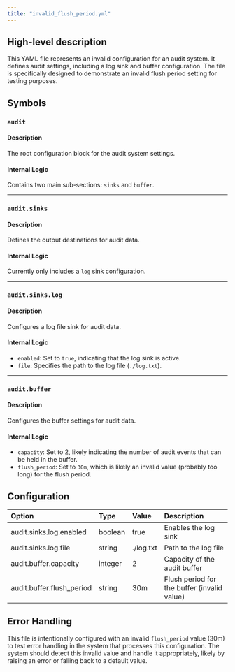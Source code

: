 ```yaml
---
title: "invalid_flush_period.yml"
---
```


## High-level description
This YAML file represents an invalid configuration for an audit system. It defines audit settings, including a log sink and buffer configuration. The file is specifically designed to demonstrate an invalid flush period setting for testing purposes.

## Symbols

### `audit`
#### Description
The root configuration block for the audit system settings.

#### Internal Logic
Contains two main sub-sections: `sinks` and `buffer`.

___

### `audit.sinks`
#### Description
Defines the output destinations for audit data.

#### Internal Logic
Currently only includes a `log` sink configuration.

___

### `audit.sinks.log`
#### Description
Configures a log file sink for audit data.

#### Internal Logic
- `enabled`: Set to `true`, indicating that the log sink is active.
- `file`: Specifies the path to the log file (`./log.txt`).

___

### `audit.buffer`
#### Description
Configures the buffer settings for audit data.

#### Internal Logic
- `capacity`: Set to 2, likely indicating the number of audit events that can be held in the buffer.
- `flush_period`: Set to `30m`, which is likely an invalid value (probably too long) for the flush period.

## Configuration
| Option | Type | Value | Description |
|:-------|:-----|:------|:------------|
| audit.sinks.log.enabled | boolean | true | Enables the log sink |
| audit.sinks.log.file | string | ./log.txt | Path to the log file |
| audit.buffer.capacity | integer | 2 | Capacity of the audit buffer |
| audit.buffer.flush_period | string | 30m | Flush period for the buffer (invalid value) |

## Error Handling
This file is intentionally configured with an invalid `flush_period` value (30m) to test error handling in the system that processes this configuration. The system should detect this invalid value and handle it appropriately, likely by raising an error or falling back to a default value.